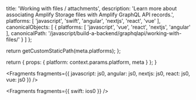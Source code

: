 
  title: 'Working with files / attachments',
  description: 'Learn more about associating Amplify Storage files with Amplify GraphQL API records.',
  platforms: [
    'javascript',
    'swift',
    'angular',
    'nextjs',
    'react',
    'vue'
  ],
  canonicalObjects: [
    {
      platforms: [
        'javascript',
        'vue',
        'react',
        'nextjs',
        'angular'
      ],
      canonicalPath: '/javascript/build-a-backend/graphqlapi/working-with-files/'
    }
  ]
};

  return getCustomStaticPath(meta.platforms);
};

  return {
    props: {
      platform: context.params.platform,
      meta
    }
  };
}


<Fragments
  fragments={{
    javascript: js0,
    angular: js0,
    nextjs: js0,
    react: js0,
    vue: js0
  }}
/>


<Fragments fragments={{ swift: ios0 }} />
